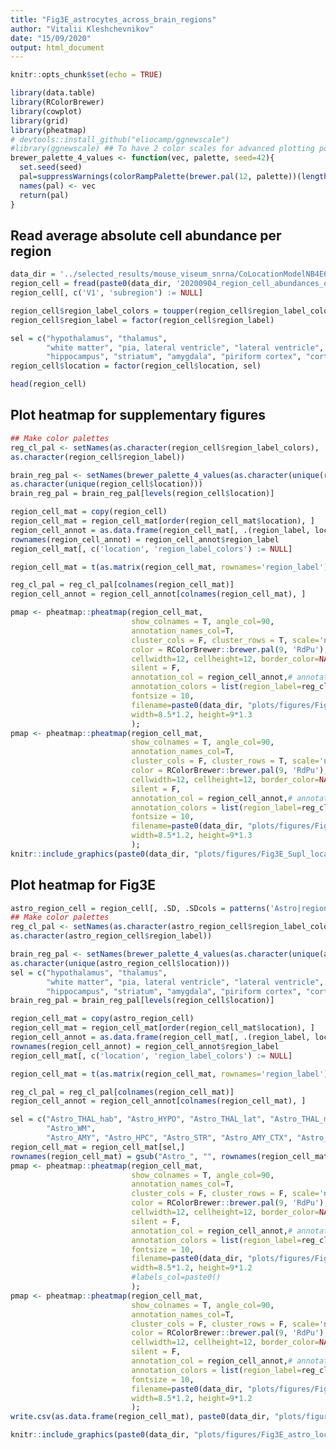 ```yaml
---
title: "Fig3E_astrocytes_across_brain_regions"
author: "Vitalii Kleshchevnikov"
date: "15/09/2020"
output: html_document
---
```


```r
knitr::opts_chunk$set(echo = TRUE)

library(data.table)
library(RColorBrewer)
library(cowplot)
library(grid)
library(pheatmap)
# devtools::install_github("eliocamp/ggnewscale")
#library(ggnewscale) ## To have 2 color scales for advanced plotting powers
brewer_palette_4_values <- function(vec, palette, seed=42){
  set.seed(seed)
  pal=suppressWarnings(colorRampPalette(brewer.pal(12, palette))(length(vec)))
  names(pal) <- vec
  return(pal)
}
```

## Read average absolute cell abundance per region

```r
data_dir = '../selected_results/mouse_viseum_snrna/CoLocationModelNB4E6V2_59clusters_14968locations_12809genes_n_comb50_mean_var5_inferred_30k/'
region_cell = fread(paste0(data_dir, '20200904_region_cell_abundances_one_section.csv'))
region_cell[, c('V1', 'subregion') := NULL]

region_cell$region_label_colors = toupper(region_cell$region_label_colors)
region_cell$region_label = factor(region_cell$region_label)

sel = c("hypothalamus", "thalamus", 
        "white matter", "pia, lateral ventricle", "lateral ventricle", 
        "hippocampus", "striatum", "amygdala", "piriform cortex", "cortex")
region_cell$location = factor(region_cell$location, sel)

head(region_cell)
```

## Plot heatmap for supplementary figures

```r
## Make color palettes
reg_cl_pal <- setNames(as.character(region_cell$region_label_colors),
as.character(region_cell$region_label))

brain_reg_pal <- setNames(brewer_palette_4_values(as.character(unique(region_cell$location)), "Paired"),
as.character(unique(region_cell$location)))
brain_reg_pal = brain_reg_pal[levels(region_cell$location)]

region_cell_mat = copy(region_cell)
region_cell_mat = region_cell_mat[order(region_cell_mat$location), ]
region_cell_annot = as.data.frame(region_cell_mat[, .(region_label, location)])
rownames(region_cell_annot) = region_cell_annot$region_label
region_cell_mat[, c('location', 'region_label_colors') := NULL]

region_cell_mat = t(as.matrix(region_cell_mat, rownames='region_label'))

reg_cl_pal = reg_cl_pal[colnames(region_cell_mat)]
region_cell_annot = region_cell_annot[colnames(region_cell_mat), ]

pmap <- pheatmap::pheatmap(region_cell_mat, 
                           show_colnames = T, angle_col=90,
                           annotation_names_col=T,
                           cluster_cols = F, cluster_rows = T, scale='none',
                           color = RColorBrewer::brewer.pal(9, 'RdPu'),#viridis::magma(50), 
                           cellwidth=12, cellheight=12, border_color=NA,
                           silent = F,
                           annotation_col = region_cell_annot,# annotation_row = rownames(region_cell_mat),
                           annotation_colors = list(region_label=reg_cl_pal, location=brain_reg_pal), 
                           fontsize = 10,
                           filename=paste0(data_dir, "plots/figures/Fig3E_Supl_location_pheatmap_one_section.pdf"), 
                           width=8.5*1.2, height=9*1.3
                           );
pmap <- pheatmap::pheatmap(region_cell_mat, 
                           show_colnames = T, angle_col=90,
                           annotation_names_col=T,
                           cluster_cols = F, cluster_rows = T, scale='none',
                           color = RColorBrewer::brewer.pal(9, 'RdPu'),#viridis::magma(50), 
                           cellwidth=12, cellheight=12, border_color=NA,
                           silent = F,
                           annotation_col = region_cell_annot,# annotation_row = rownames(region_cell_mat),
                           annotation_colors = list(region_label=reg_cl_pal, location=brain_reg_pal), 
                           fontsize = 10,
                           filename=paste0(data_dir, "plots/figures/Fig3E_Supl_location_pheatmap_one_section.png"), 
                           width=8.5*1.2, height=9*1.3
                           );
knitr::include_graphics(paste0(data_dir, "plots/figures/Fig3E_Supl_location_pheatmap_one_section.png"))
```

## Plot heatmap for Fig3E

```r
astro_region_cell = region_cell[, .SD, .SDcols = patterns('Astro|region_label|location|region_label_colors')]
## Make color palettes
reg_cl_pal <- setNames(as.character(astro_region_cell$region_label_colors),
as.character(astro_region_cell$region_label))

brain_reg_pal <- setNames(brewer_palette_4_values(as.character(unique(astro_region_cell$location)), "Paired"),
as.character(unique(astro_region_cell$location)))
sel = c("hypothalamus", "thalamus", 
        "white matter", "pia, lateral ventricle", "lateral ventricle", 
        "hippocampus", "striatum", "amygdala", "piriform cortex", "cortex")
brain_reg_pal = brain_reg_pal[levels(region_cell$location)]

region_cell_mat = copy(astro_region_cell)
region_cell_mat = region_cell_mat[order(region_cell_mat$location), ]
region_cell_annot = as.data.frame(region_cell_mat[, .(region_label, location)])
rownames(region_cell_annot) = region_cell_annot$region_label
region_cell_mat[, c('location', 'region_label_colors') := NULL]

region_cell_mat = t(as.matrix(region_cell_mat, rownames='region_label'))

reg_cl_pal = reg_cl_pal[colnames(region_cell_mat)]
region_cell_annot = region_cell_annot[colnames(region_cell_mat), ]

sel = c("Astro_THAL_hab", "Astro_HYPO", "Astro_THAL_lat", "Astro_THAL_med", 
        "Astro_WM", 
        "Astro_AMY", "Astro_HPC", "Astro_STR", "Astro_AMY_CTX", "Astro_CTX")
region_cell_mat = region_cell_mat[sel,]
rownames(region_cell_mat) = gsub("Astro_", "", rownames(region_cell_mat))
pmap <- pheatmap::pheatmap(region_cell_mat, 
                           show_colnames = T, angle_col=90,
                           annotation_names_col=T,
                           cluster_cols = F, cluster_rows = F, scale='none',
                           color = RColorBrewer::brewer.pal(9, 'RdPu'),#viridis::magma(50), 
                           cellwidth=12, cellheight=12, border_color=NA,
                           silent = F,
                           annotation_col = region_cell_annot,# annotation_row = rownames(region_cell_mat),
                           annotation_colors = list(region_label=reg_cl_pal, location=brain_reg_pal), 
                           fontsize = 10,
                           filename=paste0(data_dir, "plots/figures/Fig3E_astro_location_pheatmap_one_section.pdf"), 
                           width=8.5*1.2, height=9*1.2
                           #labels_col=paste0()
                           );
pmap <- pheatmap::pheatmap(region_cell_mat, 
                           show_colnames = T, angle_col=90,
                           annotation_names_col=T,
                           cluster_cols = F, cluster_rows = F, scale='none',
                           color = RColorBrewer::brewer.pal(9, 'RdPu'),
                           cellwidth=12, cellheight=12, border_color=NA,
                           silent = F,
                           annotation_col = region_cell_annot,# annotation_row = rownames(region_cell_mat),
                           annotation_colors = list(region_label=reg_cl_pal, location=brain_reg_pal), 
                           fontsize = 10,
                           filename=paste0(data_dir, "plots/figures/Fig3E_astro_location_pheatmap_one_section.png"), 
                           width=8.5*1.2, height=9*1.2
                           );
write.csv(as.data.frame(region_cell_mat), paste0(data_dir, "plots/figures/Fig3E_astro_location_pheatmap_one_section.csv"))

knitr::include_graphics(paste0(data_dir, "plots/figures/Fig3E_astro_location_pheatmap_one_section.png"))
```